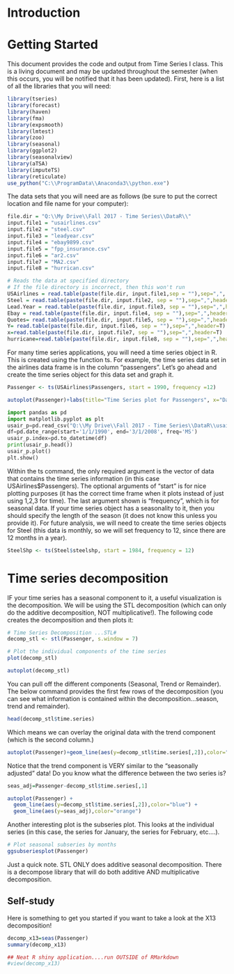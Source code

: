 # Introduction



# Getting Started

This document provides the code and output from Time Series I class. This is a living document and may be updated throughout the semester (when this occurs, you will be notified that it has been updated).  First, here is a list of all the libraries that you will need:

```r
library(tseries)
library(forecast)
library(haven)
library(fma)
library(expsmooth)
library(lmtest)
library(zoo)
library(seasonal)
library(ggplot2)
library(seasonalview)
library(aTSA)
library(imputeTS)
library(reticulate)
use_python("C:\\ProgramData\\Anaconda3\\python.exe")
```

The data sets that you will need are as follows (be sure to put the correct location and file name for your computer):

```r

file.dir = "Q:\\My Drive\\Fall 2017 - Time Series\\DataR\\" 
input.file1 = "usairlines.csv"
input.file2 = "steel.csv"
input.file3 = "leadyear.csv"
input.file4 = "ebay9899.csv"
input.file5 = "fpp_insurance.csv" 
input.file6 = "ar2.csv"
input.file7 = "MA2.csv"
input.file8 = "hurrican.csv"

# Reads the data at specified directory
# If the file directory is incorrect, then this won't run
USAirlines = read.table(paste(file.dir, input.file1,sep = ""),sep=",", header=T)
Steel = read.table(paste(file.dir, input.file2, sep = ""),sep=",",header=T)
Lead.Year = read.table(paste(file.dir, input.file3, sep = ""),sep=",",header=T)
Ebay = read.table(paste(file.dir, input.file4, sep = ""),sep=",",header=T)
Quotes= read.table(paste(file.dir, input.file5, sep = ""),sep=",",header=T)
Y= read.table(paste(file.dir, input.file6, sep = ""),sep=",",header=T)
x=read.table(paste(file.dir, input.file7, sep = ""),sep=",",header=T)
hurricane=read.table(paste(file.dir, input.file8, sep = ""),sep=",",header=T)
```


For many time series applications, you will need a time series object in R.  This is created using the function ts.  For example, the time series data set in the airlines data frame is in the column "passengers".  Let's go ahead and create the time series object for this data set and graph it.

```r

Passenger <- ts(USAirlines$Passengers, start = 1990, frequency =12)

autoplot(Passenger)+labs(title="Time Series plot for Passengers", x="Date",y="Passengers")

```


```python

import pandas as pd
import matplotlib.pyplot as plt
usair_p=pd.read_csv("Q:\\My Drive\\Fall 2017 - Time Series\\DataR\\usairlines.csv")
df=pd.date_range(start='1/1/1990', end='3/1/2008', freq='MS')
usair_p.index=pd.to_datetime(df)
print(usair_p.head())
usair_p.plot()
plt.show()
```


Within the ts command, the only required argument is the vector of data that contains the time series information (in this case USAirlines$Passengers).  The optional arguments of "start" is for nice plotting purposes (it has the correct time frame when it plots instead of just using 1,2,3 for time).  The last argument shown is "frequency", which is for seasonal data.  If your time series object has a seasonality to it, then you should specify the length of the season (it does not know this unless you provide it).  For future analysis, we will need to create the time series objects for Steel (this data is monthly, so we will set frequency to 12, since there are 12 months in a year).

```r
SteelShp <- ts(Steel$steelshp, start = 1984, frequency = 12)

```



# Time series decomposition


IF your time series has a seasonal component to it, a useful visualization is the decomposition.  We will be using the STL decomposition (which can only do the additive decomposition, NOT multiplicative!).  The following code creates the decomposition and then plots it:

```r
# Time Series Decomposition ...STL#
decomp_stl <- stl(Passenger, s.window = 7)

# Plot the individual components of the time series
plot(decomp_stl)

autoplot(decomp_stl)

```

You can pull off the different components (Seasonal, Trend or Remainder). The below command provides the first few rows of the decomposition (you can see what information is contained within the decomposition...season, trend and remainder).

```r

head(decomp_stl$time.series)

```

Which means we can overlay the original data with the trend component (which is the second column.)

```r

autoplot(Passenger)+geom_line(aes(y=decomp_stl$time.series[,2]),color="blue")

```

Notice that the trend component is VERY similar to the "seasonally adjusted" data!  Do you know what the difference between the two series is?

```r

seas_adj=Passenger-decomp_stl$time.series[,1]

autoplot(Passenger) +
  geom_line(aes(y=decomp_stl$time.series[,2]),color="blue") +
  geom_line(aes(y=seas_adj),color="orange")

```

Another interesting plot is the subseries plot.  This looks at the individual series (in this case, the series for January, the series for February, etc....).

```r

# Plot seasonal subseries by months
ggsubseriesplot(Passenger)

```
Just a quick note.  STL ONLY does additive seasonal decomposition.  There is a decompose library that will do both additive AND multiplicative decomposition.

## Self-study

Here is something to get you started if you want to take a look at the X13 decomposition!

```r

decomp_x13=seas(Passenger)
summary(decomp_x13)

## Neat R shiny application....run OUTSIDE of RMarkdown
#view(decomp_x13)

```

